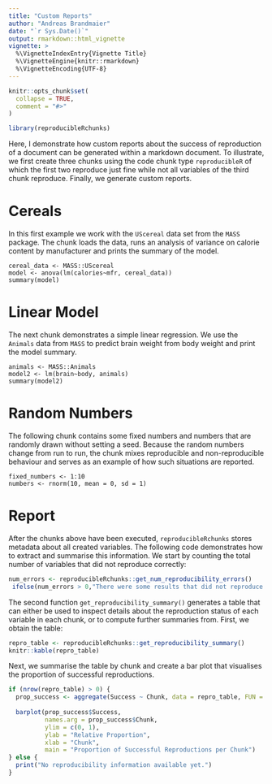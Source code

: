 ```yaml
---
title: "Custom Reports"
author: "Andreas Brandmaier"
date: "`r Sys.Date()`"
output: rmarkdown::html_vignette
vignette: >
  %\VignetteIndexEntry{Vignette Title}
  %\VignetteEngine{knitr::rmarkdown}
  %\VignetteEncoding{UTF-8}
---
```


```r
knitr::opts_chunk$set(
  collapse = TRUE,
  comment = "#>"
)

library(reproducibleRchunks)
```

Here, I demonstrate how custom reports about the success of reproduction of a document can be generated within a markdown document. To illustrate, we first create three chunks using the code chunk type `reproducibleR` of which the first two reproduce just fine while not all variables of the third chunk reproduce. Finally, we generate custom reports.

# Cereals

In this first example we work with the `UScereal` data set from the
`MASS` package. The chunk loads the data, runs an analysis of variance
on calorie content by manufacturer and prints the summary of the
model.

```reproducibleR
cereal_data <- MASS::UScereal
model <- anova(lm(calories~mfr, cereal_data))
summary(model)
```

# Linear Model

The next chunk demonstrates a simple linear regression. We use the
`Animals` data from `MASS` to predict brain weight from body weight and
print the model summary.

```reproducibleR
animals <- MASS::Animals
model2 <- lm(brain~body, animals)
summary(model2)
```

# Random Numbers

The following chunk contains some fixed numbers and numbers that are randomly
drawn without setting a seed. Because the random numbers change from run to
run, the chunk mixes reproducible and non-reproducible behaviour and serves as
an example of how such situations are reported.

```reproducibleR
fixed_numbers <- 1:10
numbers <- rnorm(10, mean = 0, sd = 1)
```

# Report

After the chunks above have been executed,
`reproducibleRchunks` stores metadata about all created variables. The
following code demonstrates how to extract and summarise this
information. We start by counting the total number of variables that
did not reproduce correctly:

```r
num_errors <- reproducibleRchunks::get_num_reproducibility_errors()
 ifelse(num_errors > 0,"There were some results that did not reproduce!","The entire document reproduced succesfully")
```

The second function `get_reproducibility_summary()` generates a table that can either be used to inspect details about the reproduction status of each variable in each chunk, or to compute further summaries from. First, we obtain the table:

```r
repro_table <- reproducibleRchunks::get_reproducibility_summary()
knitr::kable(repro_table)
```

Next, we summarise the table by chunk and create a bar plot that visualises the proportion of successful reproductions.

```r
if (nrow(repro_table) > 0) {
  prop_success <- aggregate(Success ~ Chunk, data = repro_table, FUN = mean)
  
  barplot(prop_success$Success,
          names.arg = prop_success$Chunk,
          ylim = c(0, 1),
          ylab = "Relative Proportion",
          xlab = "Chunk",
          main = "Proportion of Successful Reproductions per Chunk")
} else {
  print("No reproducibility information available yet.")
}
```
